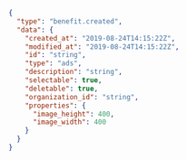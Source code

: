 
```json
{
  "type": "benefit.created",
  "data": {
    "created_at": "2019-08-24T14:15:22Z",
    "modified_at": "2019-08-24T14:15:22Z",
    "id": "string",
    "type": "ads",
    "description": "string",
    "selectable": true,
    "deletable": true,
    "organization_id": "string",
    "properties": {
      "image_height": 400,
      "image_width": 400
    }
  }
}
```
